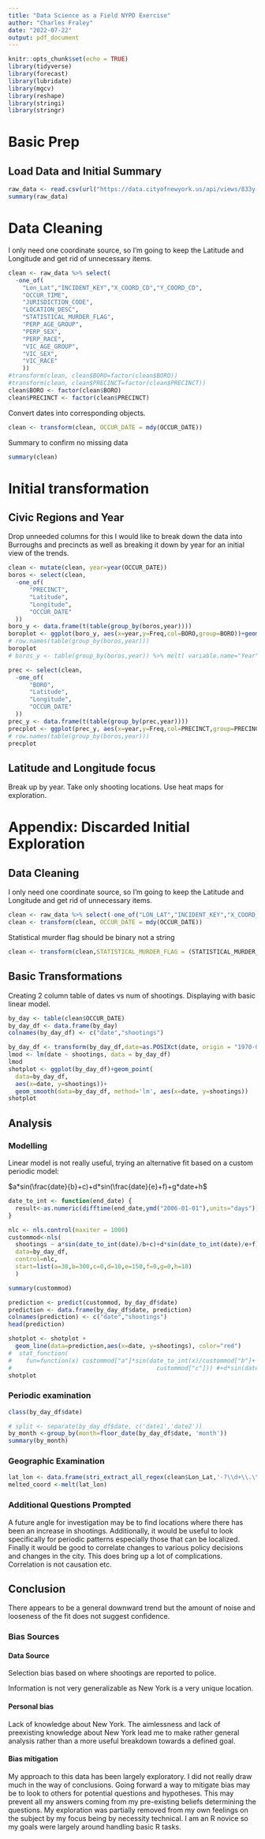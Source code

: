 ---
title: "Data Science as a Field NYPD Exercise"
author: "Charles Fraley"
date: "2022-07-22"
output: pdf_document
---

```{r setup, include=FALSE}
knitr::opts_chunk$set(echo = TRUE)
library(tidyverse)
library(forecast)
library(lubridate)
library(mgcv)
library(reshape)
library(stringi)
library(stringr)
```

# Basic Prep
## Load Data and Initial Summary

```{r echo = FALSE}
raw_data <- read.csv(url("https://data.cityofnewyork.us/api/views/833y-fsy8/rows.csv?accessType=DOWNLOAD"))
summary(raw_data)
```

# Data Cleaning
I only need one coordinate source, so I'm going to keep the Latitude and Longitude and get rid of unnecessary items.
```{r echo = FALSE}
clean <- raw_data %>% select(
  -one_of(
    "Lon_Lat","INCIDENT_KEY","X_COORD_CD","Y_COORD_CD",
    "OCCUR_TIME",
    "JURISDICTION_CODE",
    "LOCATION_DESC",
    "STATISTICAL_MURDER_FLAG",
    "PERP_AGE_GROUP",
    "PERP_SEX",
    "PERP_RACE",
    "VIC_AGE_GROUP",
    "VIC_SEX",
    "VIC_RACE"
    ))
#transform(clean, clean$BORO=factor(clean$BORO))
#transform(clean, clean$PRECINCT=factor(clean$PRECINCT))
clean$BORO <- factor(clean$BORO)
clean$PRECINCT <- factor(clean$PRECINCT)
```

Convert dates into corresponding objects.
```{r echo = FALSE}
clean <- transform(clean, OCCUR_DATE = mdy(OCCUR_DATE))
```

Summary to confirm no missing data
```{r echo= FALSE}
summary(clean)
```

# Initial transformation

## Civic Regions and Year
Drop unneeded columns for this 
I would like to break down the data into Burroughs and precincts as well as breaking it down by year for an initial view of the trends.
```{r echo= F, eval=T}
clean <- mutate(clean, year=year(OCCUR_DATE))
boros <- select(clean,
  -one_of(
      "PRECINCT",
      "Latitude",
      "Longitude",
      "OCCUR_DATE"
  ))
boro_y <- data.frame(t(table(group_by(boros,year))))
boroplot <- ggplot(boro_y, aes(x=year,y=Freq,col=BORO,group=BORO))+geom_line()
# row.names(table(group_by(boros,year)))
boroplot
# boros_y <- table(group_by(boros,year)) %>% melt( variable.name="Year")
```
```{r echo= F, eval=T}
prec <- select(clean,
  -one_of(
      "BORO",
      "Latitude",
      "Longitude",
      "OCCUR_DATE"
  ))
prec_y <- data.frame(t(table(group_by(prec,year))))
precplot <- ggplot(prec_y, aes(x=year,y=Freq,col=PRECINCT,group=PRECINCT))+geom_line()
# row.names(table(group_by(boros,year)))
precplot
```
## Latitude and Longitude focus
Break up by year.
Take only shooting locations.
Use heat maps for exploration.







\newpage

# Appendix: Discarded Initial Exploration

## Data Cleaning
I only need one coordinate source, so I'm going to keep the Latitude and Longitude and get rid of unnecessary items.
```{r echo = FALSE}
clean <- raw_data %>% select(-one_of("LON_LAT","INCIDENT_KEY","X_COORD_CD","Y_COORD_CD"))
clean <- transform(clean, OCCUR_DATE = mdy(OCCUR_DATE))
```

Statistical murder flag should be binary not a string
```{r echo = FALSE}
clean <- transform(clean,STATISTICAL_MURDER_FLAG = (STATISTICAL_MURDER_FLAG=="true"))
```
## Basic Transformations
Creating 2 column table of dates vs num of shootings. Displaying with basic linear model.

```{r echo = FALSE}
by_day <- table(clean$OCCUR_DATE)
by_day_df <- data.frame(by_day)
colnames(by_day_df) <- c("date","shootings")

by_day_df <- transform(by_day_df,date=as.POSIXct(date, origin = "1970-01-01"))
lmod <- lm(date ~ shootings, data = by_day_df)
lmod
shotplot <- ggplot(by_day_df)+geom_point(
  data=by_day_df,
  aes(x=date, y=shootings))+
  geom_smooth(data=by_day_df, method='lm', aes(x=date, y=shootings))
shotplot
```

## Analysis

### Modelling
Linear model is not really useful, trying an alternative fit based on a custom periodic model:

$a*sin(\frac{date}{b}+c)+d*sin(\frac{date}{e}+f)+g*date+h$

```{r echo=F}
date_to_int <- function(end_date) {
  result<-as.numeric(difftime(end_date,ymd("2006-01-01"),units="days"))
}
```
```{r echo=F}
nlc <- nls.control(maxiter = 1000)
custommod<-nls(
  shootings ~ a*sin(date_to_int(date)/b+c)+d*sin(date_to_int(date)/e+f)+g*date_to_int(date)+h,
  data=by_day_df,
  control=nlc,
  start=list(a=30,b=300,c=0,d=10,e=150,f=0,g=0,h=10)
  )

summary(custommod)
```
```{r echo=F, eval=T}
prediction <- predict(custommod, by_day_df$date)
prediction <- data.frame(by_day_df$date, prediction)
colnames(prediction) <- c("date","shootings")
head(prediction)
```
```{r echo=F, eval=T}
shotplot <- shotplot + 
  geom_line(data=prediction,aes(x=date, y=shootings), color="red")
#  stat_function(
#    fun=function(x) custommod["a"]*sin(date_to_int(x)/custommod["b"]+
#                                         custommod["c"])) #+d*sin(date_to_int(x)/e+f)+g*date_to_int(x)+h)
shotplot
```
### Periodic examination

```{r echo=F, eval=T}
class(by_day_df$date)
```
```{r echo=F, eval=F}
# split <- separate(by_day_df$date, c('date1','date2'))
by_month <-group_by(month=floor_date(by_day_df$date, 'month'))
summary(by_month)
```

### Geographic Examination
```{r echo=T, eval=F}
lat_lon <- data.frame(stri_extract_all_regex(clean$Lon_Lat,'-?\\d+\\.\\d+'))
melted_coord <-melt(lat_lon)
```
### Additional Questions Prompted

A future angle for investigation may be to find locations where there has been an increase in shootings.
Additionally, it would be useful to look specifically for periodic patterns especially those that can be localized. 
Finally it would be good to correlate changes to various policy decisions and changes in the city. This does bring up a lot of complications. Correlation is not causation etc.

## Conclusion

There appears to be a general downward trend but the amount of noise and looseness of the fit does not suggest confidence.

### Bias Sources

#### Data Source
Selection bias based on where shootings are reported to police.

Information is not very generalizable as New York is a very unique location.

#### Personal bias
Lack of knowledge about New York. 
The aimlessness and lack of preexisting knowledge about New York lead me to make rather general analysis rather than a more useful breakdown towards a defined goal.

#### Bias mitigation

My approach to this data has been largely exploratory. 
I did not really draw much in the way of conclusions. 
Going forward a way to mitigate bias may be to look to others for potential questions and hypotheses.
This may prevent all my answers coming from my pre-existing beliefs determining the questions.
My exploration was partially removed from my own feelings on the subject by my focus being by necessity technical.
I am an R novice so my goals were largely around handling basic R tasks.

